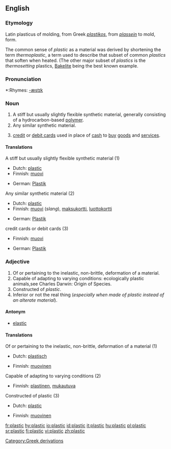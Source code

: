 ==English==

===Etymology===
Latin plasticus of molding, from Greek ''[[plastikos]]'', from ''[[plassein]]'' to mold, form.

The common sense of ''plastic'' as a material was derived by shortening the term ''thermoplastic'', a term used to describe that subset of common ''plastics'' that soften when heated.  (The other major subset of ''plastics'' is the ''thermosetting'' plastics, [[Bakelite]] being the best known example.

===Pronunciation===
*:Rhymes: [[Rhymes:English:-æstɪk|-æstɪk]]

===Noun===
{{en-noun|-}}

# A stiff but usually slightly flexible synthetic material, generally consisting of a hydrocarbon-based [[polymer]].
# Any similar synthetic material.
# {{slang}} [[credit card|credit]] or [[debit card]]s used in place of [[cash]] to [[buy]] [[goods]] and [[service]]s.

====Translations====
;A stiff but usually slightly flexible synthetic material (1)
{{top}}
*Dutch: [[plastic]] {{n}}
*Finnish: [[muovi]]
{{mid}}
*German: [[Plastik]] {{n}}
{{bottom}}

;Any similar synthetic material (2)
{{top}}
*Dutch: [[plastic]] {{n}}
*Finnish: [[muovi]] (''slang''), [[maksukortti]], [[luottokortti]]
{{mid}}
*German: [[Plastik]] {{n}}
{{bottom}}

;credit cards or debit cards (3)
{{top}}
*Finnish: [[muovi]]
{{mid}}
*German: [[Plastik]] {{n}}
{{bottom}}

===Adjective===
{{en-adj-more}}

# Of or pertaining to the inelastic, non-brittle, deformation of a material.
# Capable of adapting to varying conditions: ecologically plastic animals,see Charles Darwin: Origin of Species.
# Constructed of ''plastic''.
# Inferior or not the real thing (''especially when made of plastic instead of an alterate material'').

====Antonym====
* [[elastic]]

====Translations====
;Of or pertaining to the inelastic, non-brittle, deformation of a material (1)
{{top}}
*Dutch: [[plastisch]]
{{mid}}
*Finnish: [[muovinen]]
{{bottom}}

;Capable of adapting to varying conditions (2)
{{top}}
*Finnish: [[plastinen]], [[mukautuva]]
{{mid}}
{{bottom}}

;Constructed of plastic (3)
{{top}}
*Dutch: [[plastic]]
{{mid}}
*Finnish: [[muovinen]]
{{bottom}}

[[Category:Greek derivations]]

[[fr:plastic]]
[[hy:plastic]]
[[io:plastic]]
[[id:plastic]]
[[it:plastic]]
[[hu:plastic]]
[[pl:plastic]]
[[sr:plastic]]
[[fi:plastic]]
[[vi:plastic]]
[[zh:plastic]]